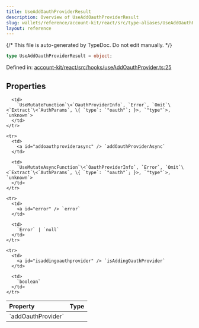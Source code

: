 ```yaml
---
title: UseAddOauthProviderResult
description: Overview of UseAddOauthProviderResult
slug: wallets/reference/account-kit/react/src/type-aliases/UseAddOauthProviderResult
layout: reference
---
```


{/* This file is auto-generated by TypeDoc. Do not edit manually. */}

```ts
type UseAddOauthProviderResult = object;
```

Defined in: [account-kit/react/src/hooks/useAddOauthProvider.ts:25](https://github.com/alchemyplatform/aa-sdk/blob/9f926c402d1661309abbf8eae8431e52e8c5e53f/account-kit/react/src/hooks/useAddOauthProvider.ts#L25)

## Properties

<table>
  <thead>
    <tr>
      <th align="left">Property</th>
      <th align="left">Type</th>
    </tr>
  </thead>

  <tbody>
    <tr>
      <td>
        <a id="addoauthprovider" /> `addOauthProvider`
      </td>

      <td>
        `UseMutateFunction`\<`OauthProviderInfo`, `Error`, `Omit`\<`Extract`\<`AuthParams`, \{ `type`: `"oauth"`; }>, `"type"`>, `unknown`>
      </td>
    </tr>

    <tr>
      <td>
        <a id="addoauthproviderasync" /> `addOauthProviderAsync`
      </td>

      <td>
        `UseMutateAsyncFunction`\<`OauthProviderInfo`, `Error`, `Omit`\<`Extract`\<`AuthParams`, \{ `type`: `"oauth"`; }>, `"type"`>, `unknown`>
      </td>
    </tr>

    <tr>
      <td>
        <a id="error" /> `error`
      </td>

      <td>
        `Error` | `null`
      </td>
    </tr>

    <tr>
      <td>
        <a id="isaddingoauthprovider" /> `isAddingOauthProvider`
      </td>

      <td>
        `boolean`
      </td>
    </tr>

  </tbody>
</table>
